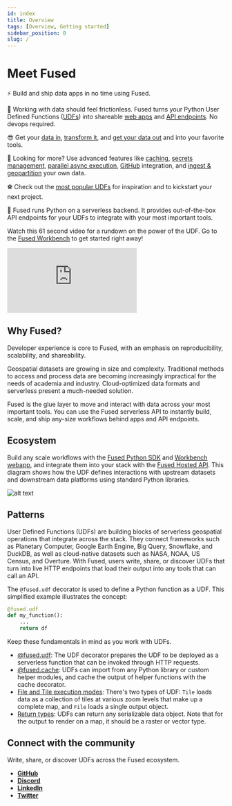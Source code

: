 ```yaml
---
id: index
title: Overview
tags: [Overview, Getting started]
sidebar_position: 0
slug: /
---
```



# Meet Fused

⚡️ Build and ship data apps in no time using Fused.

🤭 Working with data should feel frictionless. Fused turns your Python User Defined Functions ([UDFs](/basics/core-concepts/write/#udf-structure)) into shareable [web apps](/workbench/app-builder/) and [API endpoints](/basics/core-concepts/call/#create-a-udf-endpoint). No devops required. 

😎 Get your [data in](/basics/in/), [transform it](/basics/transform/geospatial/), and [get your data out](/basics/out/) and into your favorite tools.

👾 Looking for more? Use advanced features like [caching](/basics/core-concepts/write/#fusedcache-decorator), [secrets management](/basics/core-concepts/advanced/content-management/environment-variables/), [parallel async execution](/basics/core-concepts/advanced/advanced-execution/async/), [GitHub](/basics/core-concepts/advanced/content-management/git/) integration, and [ingest & geopartition](/basics/core-concepts/advanced/content-management/ingest/) your own data.

⚽ Check out the [most popular UDFs](/workbench/udf-explorer/) for inspiration and to kickstart your next project. 

🧐 Fused runs Python on a serverless backend. It provides out-of-the-box API endpoints for your UDFs to integrate with your most important tools.

Watch this 61 second video for a rundown on the power of the UDF. Go to the [Fused Workbench](https://www.fused.io/workbench) to get started right away! 



<div class="video-wrapper">
  <iframe 
    src="https://www.youtube.com/embed/UDD0nfL6DV8" 
    frameborder="0" 
    allowfullscreen></iframe>
</div>

## Why Fused?

Developer experience is core to Fused, with an emphasis on reproducibility, scalability, and shareability.

Geospatial datasets are growing in size and complexity. Traditional methods to access and process data are becoming increasingly impractical for the needs of academia and industry. Cloud-optimized data formats and serverless present a much-needed solution. 

Fused is the glue layer to move and interact with data across your most important tools. You can use the Fused serverless API to instantly build, scale, and ship any-size workflows behind apps and API endpoints.

## Ecosystem

Build any scale workflows with the [Fused Python SDK](/python-sdk) and [Workbench webapp](/workbench), and integrate them into your stack with the [Fused Hosted API](/basics/core-concepts/#hosted-api). This diagram shows how the UDF defines interactions with upstream datasets and downstream data platforms using standard Python libraries. 


![alt text](https://fused-magic.s3.us-west-2.amazonaws.com/docs_assets/ecosystem_diagram.png)

## Patterns

User Defined Functions (UDFs) are building blocks of serverless geospatial operations that integrate across the stack. They connect frameworks such as Planetary Computer, Google Earth Engine, Big Query, Snowflake, and DuckDB, as well as cloud-native datasets such as NASA, NOAA, US Census, and Overture. With Fused, users write, share, or discover UDFs that turn into live HTTP endpoints that load their output into any tools that can call an API.

The `@fused.udf` decorator is used to define a Python function as a UDF. This simplified example illustrates the concept:

```python
@fused.udf
def my_function():
    ...
    return df
```

Keep these fundamentals in mind as you work with UDFs.

- [@fused.udf](/basics/core-concepts): The UDF decorator prepares the UDF to be deployed as a serverless function that can be invoked through HTTP requests.
- [@fused.cache](/basics/core-concepts/#cache): UDFs can import from any Python library or custom helper modules, and cache the output of helper functions with the cache decorator.
- [File and Tile execution modes](/basics/core-concepts/#udf-execution-modes-file-tile): There's two types of UDF: `Tile` loads data as a collection of tiles at various zoom levels that make up a complete map, and `File` loads a single output object.
- [Return types](/basics/core-concepts/#return-types): UDFs can return any serializable data object. Note that for the output to render on a map, it should be a raster or vector type.


## Connect with the community

Write, share, or discover UDFs across the Fused ecosystem.

- [__GitHub__](https://github.com/fusedio/udfs/tree/main)
- [__Discord__](https://bit.ly/fusedslack)
- [__LinkedIn__](https://www.linkedin.com/company/fusedio/)
- [__Twitter__](https://twitter.com/Fused_io)


